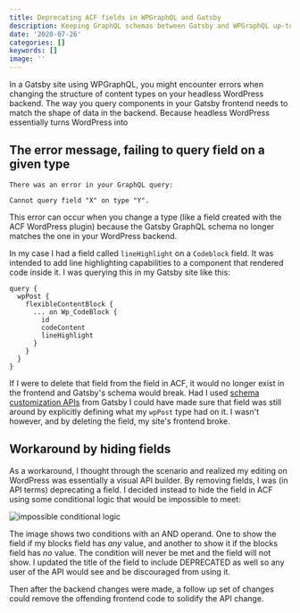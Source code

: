 ```yaml
---
title: Deprecating ACF fields in WPGraphQL and Gatsby
description: Keeping GraphQL schemas between Gatsby and WPGraphQL up-to-date.
date: '2020-07-26'
categories: []
keywords: []
image: ''
---
```


In a Gatsby site using WPGraphQL, you might encounter errors when changing the structure of content types on your headless WordPress backend. The way you query components in your Gatsby frontend needs to match the shape of data in the backend. Because headless WordPress essentially turns WordPress into

## The error message, failing to query field on a given type

```
There was an error in your GraphQL query:

Cannot query field "X" on type "Y".
```

This error can occur when you change a type (like a field created with the ACF WordPress plugin) because the Gatsby GraphQL schema no longer matches the one in your WordPress backend.

In my case I had a field called `lineHighlight` on a `Codeblock` field. It was intended to add line highlighting capabilities to a component that rendered code inside it. I was querying this in my Gatsby site like this:

```
query {
  wpPost {
    flexibleContentBlock {
      ... on Wp_CodeBlock {
        id
        codeContent
        lineHighlight
      }
    }
  }
}
```

If I were to delete that field from the field in ACF, it would no longer exist in the frontend and Gatsby's schema would break. Had I used [schema customization APIs](https://www.gatsbyjs.org/docs/schema-customization/) from Gatsby I could have made sure that field was still around by explicitly defining what my `wpPost` type had on it. I wasn't however, and by deleting the field, my site's frontend broke.

## Workaround by hiding fields

As a workaround, I thought through the scenario and realized my editing on WordPress was essentially a visual API builder. By removing fields, I was (in API terms) deprecating a field. I decided instead to hide the field in ACF using some conditional logic that would be impossible to meet:

![impossible conditional logic](./images/logic.png)

The image shows two conditions with an AND operand. One to show the field if my blocks field has _any_ value, and another to show it if the blocks field has _no_ value. The condition will never be met and the field will not show. I updated the title of the field to include DEPRECATED as well so any user of the API would see and be discouraged from using it.

Then after the backend changes were made, a follow up set of changes could remove the offending frontend code to solidify the API change.
